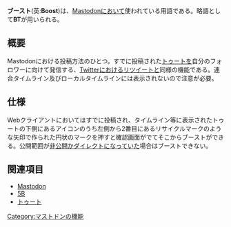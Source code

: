 {{Infobox word
| Name          = <ruby>ブースト</ruby>
| Hinshi        = 名詞 動詞
| Hatsu         = [[Mastodon]]
}}'''<ruby>ブースト</ruby>'''(英:'''Boost''')は、[[Mastodon]]において使われている用語である。略語として'''BT'''が用いられる。

== 概要 ==
Mastodonにおける投稿方法のひとつ。すでに投稿された[[トゥート]]を自分のフォロワーに向けて発信する、[[Twitter]]におけるリツイートと同様の機能である。連合タイムライン及びローカルタイムラインには表示されないので注意が必要。

== 仕様 ==
Webクライアントにおいてはすでに投稿され、タイムライン等に表示されたトゥートの下側にあるアイコンのうち左側から2番目にあるリサイクルマークのような矢印で作られた円状のマークを押すと確認画面がでてそこからブーストができる。公開範囲が[[非公開]]か[[ダイレクト]]になっていた場合はブーストできない。

<!-- == 出典 ==
<references/>
-->
== 関連項目 ==
* [[Mastodon]]
* [[5B]]
* [[トゥート]]

{{DEFAULTSORT:ふうすと}}
[[Category:マストドンの機能]]
